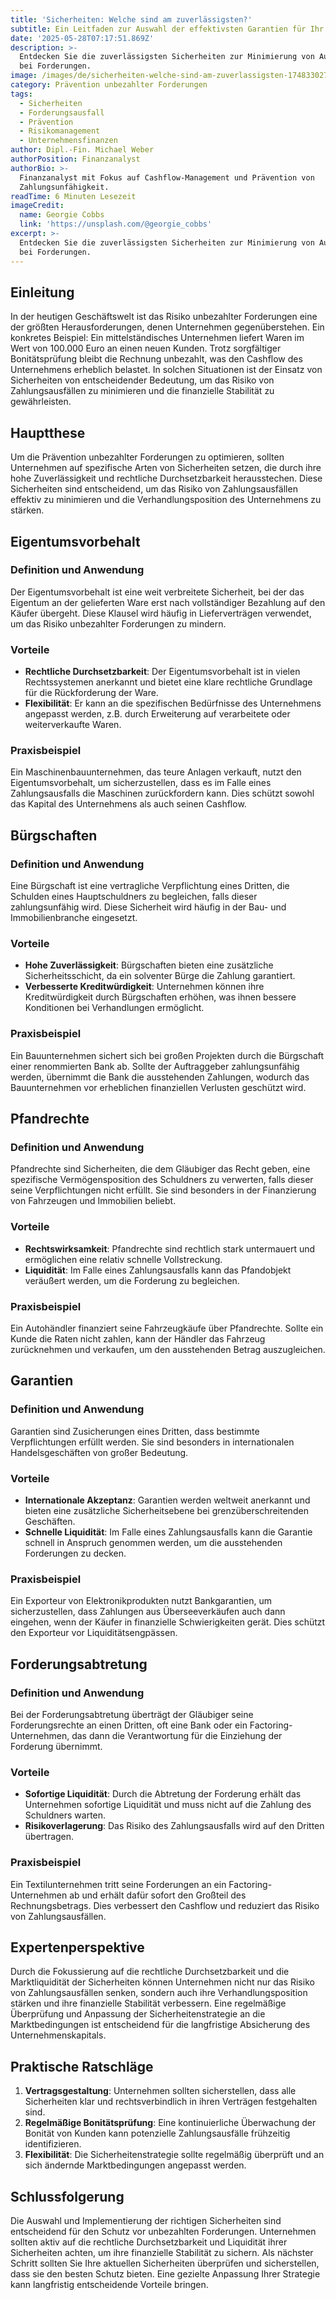 ```yaml
---
title: 'Sicherheiten: Welche sind am zuverlässigsten?'
subtitle: Ein Leitfaden zur Auswahl der effektivsten Garantien für Ihr Unternehmen
date: '2025-05-28T07:17:51.869Z'
description: >-
  Entdecken Sie die zuverlässigsten Sicherheiten zur Minimierung von Ausfällen
  bei Forderungen.
image: /images/de/sicherheiten-welche-sind-am-zuverlassigsten-1748330271624.jpg
category: Prävention unbezahlter Forderungen
tags:
  - Sicherheiten
  - Forderungsausfall
  - Prävention
  - Risikomanagement
  - Unternehmensfinanzen
author: Dipl.-Fin. Michael Weber
authorPosition: Finanzanalyst
authorBio: >-
  Finanzanalyst mit Fokus auf Cashflow-Management und Prävention von
  Zahlungsunfähigkeit.
readTime: 6 Minuten Lesezeit
imageCredit:
  name: Georgie Cobbs
  link: 'https://unsplash.com/@georgie_cobbs'
excerpt: >-
  Entdecken Sie die zuverlässigsten Sicherheiten zur Minimierung von Ausfällen
  bei Forderungen.
---
```

## Einleitung

In der heutigen Geschäftswelt ist das Risiko unbezahlter Forderungen eine der größten Herausforderungen, denen Unternehmen gegenüberstehen. Ein konkretes Beispiel: Ein mittelständisches Unternehmen liefert Waren im Wert von 100.000 Euro an einen neuen Kunden. Trotz sorgfältiger Bonitätsprüfung bleibt die Rechnung unbezahlt, was den Cashflow des Unternehmens erheblich belastet. In solchen Situationen ist der Einsatz von Sicherheiten von entscheidender Bedeutung, um das Risiko von Zahlungsausfällen zu minimieren und die finanzielle Stabilität zu gewährleisten.

## Hauptthese

Um die Prävention unbezahlter Forderungen zu optimieren, sollten Unternehmen auf spezifische Arten von Sicherheiten setzen, die durch ihre hohe Zuverlässigkeit und rechtliche Durchsetzbarkeit herausstechen. Diese Sicherheiten sind entscheidend, um das Risiko von Zahlungsausfällen effektiv zu minimieren und die Verhandlungsposition des Unternehmens zu stärken.

## Eigentumsvorbehalt

### Definition und Anwendung

Der Eigentumsvorbehalt ist eine weit verbreitete Sicherheit, bei der das Eigentum an der gelieferten Ware erst nach vollständiger Bezahlung auf den Käufer übergeht. Diese Klausel wird häufig in Lieferverträgen verwendet, um das Risiko unbezahlter Forderungen zu mindern.

### Vorteile

- **Rechtliche Durchsetzbarkeit**: Der Eigentumsvorbehalt ist in vielen Rechtssystemen anerkannt und bietet eine klare rechtliche Grundlage für die Rückforderung der Ware.
- **Flexibilität**: Er kann an die spezifischen Bedürfnisse des Unternehmens angepasst werden, z.B. durch Erweiterung auf verarbeitete oder weiterverkaufte Waren.

### Praxisbeispiel

Ein Maschinenbauunternehmen, das teure Anlagen verkauft, nutzt den Eigentumsvorbehalt, um sicherzustellen, dass es im Falle eines Zahlungsausfalls die Maschinen zurückfordern kann. Dies schützt sowohl das Kapital des Unternehmens als auch seinen Cashflow.

## Bürgschaften

### Definition und Anwendung

Eine Bürgschaft ist eine vertragliche Verpflichtung eines Dritten, die Schulden eines Hauptschuldners zu begleichen, falls dieser zahlungsunfähig wird. Diese Sicherheit wird häufig in der Bau- und Immobilienbranche eingesetzt.

### Vorteile

- **Hohe Zuverlässigkeit**: Bürgschaften bieten eine zusätzliche Sicherheitsschicht, da ein solventer Bürge die Zahlung garantiert.
- **Verbesserte Kreditwürdigkeit**: Unternehmen können ihre Kreditwürdigkeit durch Bürgschaften erhöhen, was ihnen bessere Konditionen bei Verhandlungen ermöglicht.

### Praxisbeispiel

Ein Bauunternehmen sichert sich bei großen Projekten durch die Bürgschaft einer renommierten Bank ab. Sollte der Auftraggeber zahlungsunfähig werden, übernimmt die Bank die ausstehenden Zahlungen, wodurch das Bauunternehmen vor erheblichen finanziellen Verlusten geschützt wird.

## Pfandrechte

### Definition und Anwendung

Pfandrechte sind Sicherheiten, die dem Gläubiger das Recht geben, eine spezifische Vermögensposition des Schuldners zu verwerten, falls dieser seine Verpflichtungen nicht erfüllt. Sie sind besonders in der Finanzierung von Fahrzeugen und Immobilien beliebt.

### Vorteile

- **Rechtswirksamkeit**: Pfandrechte sind rechtlich stark untermauert und ermöglichen eine relativ schnelle Vollstreckung.
- **Liquidität**: Im Falle eines Zahlungsausfalls kann das Pfandobjekt veräußert werden, um die Forderung zu begleichen.

### Praxisbeispiel

Ein Autohändler finanziert seine Fahrzeugkäufe über Pfandrechte. Sollte ein Kunde die Raten nicht zahlen, kann der Händler das Fahrzeug zurücknehmen und verkaufen, um den ausstehenden Betrag auszugleichen.

## Garantien

### Definition und Anwendung

Garantien sind Zusicherungen eines Dritten, dass bestimmte Verpflichtungen erfüllt werden. Sie sind besonders in internationalen Handelsgeschäften von großer Bedeutung.

### Vorteile

- **Internationale Akzeptanz**: Garantien werden weltweit anerkannt und bieten eine zusätzliche Sicherheitsebene bei grenzüberschreitenden Geschäften.
- **Schnelle Liquidität**: Im Falle eines Zahlungsausfalls kann die Garantie schnell in Anspruch genommen werden, um die ausstehenden Forderungen zu decken.

### Praxisbeispiel

Ein Exporteur von Elektronikprodukten nutzt Bankgarantien, um sicherzustellen, dass Zahlungen aus Überseeverkäufen auch dann eingehen, wenn der Käufer in finanzielle Schwierigkeiten gerät. Dies schützt den Exporteur vor Liquiditätsengpässen.

## Forderungsabtretung

### Definition und Anwendung

Bei der Forderungsabtretung überträgt der Gläubiger seine Forderungsrechte an einen Dritten, oft eine Bank oder ein Factoring-Unternehmen, das dann die Verantwortung für die Einziehung der Forderung übernimmt.

### Vorteile

- **Sofortige Liquidität**: Durch die Abtretung der Forderung erhält das Unternehmen sofortige Liquidität und muss nicht auf die Zahlung des Schuldners warten.
- **Risikoverlagerung**: Das Risiko des Zahlungsausfalls wird auf den Dritten übertragen.

### Praxisbeispiel

Ein Textilunternehmen tritt seine Forderungen an ein Factoring-Unternehmen ab und erhält dafür sofort den Großteil des Rechnungsbetrags. Dies verbessert den Cashflow und reduziert das Risiko von Zahlungsausfällen.

## Expertenperspektive

Durch die Fokussierung auf die rechtliche Durchsetzbarkeit und die Marktliquidität der Sicherheiten können Unternehmen nicht nur das Risiko von Zahlungsausfällen senken, sondern auch ihre Verhandlungsposition stärken und ihre finanzielle Stabilität verbessern. Eine regelmäßige Überprüfung und Anpassung der Sicherheitenstrategie an die Marktbedingungen ist entscheidend für die langfristige Absicherung des Unternehmenskapitals.

## Praktische Ratschläge

1. **Vertragsgestaltung**: Unternehmen sollten sicherstellen, dass alle Sicherheiten klar und rechtsverbindlich in ihren Verträgen festgehalten sind.
2. **Regelmäßige Bonitätsprüfung**: Eine kontinuierliche Überwachung der Bonität von Kunden kann potenzielle Zahlungsausfälle frühzeitig identifizieren.
3. **Flexibilität**: Die Sicherheitenstrategie sollte regelmäßig überprüft und an sich ändernde Marktbedingungen angepasst werden.

## Schlussfolgerung

Die Auswahl und Implementierung der richtigen Sicherheiten sind entscheidend für den Schutz vor unbezahlten Forderungen. Unternehmen sollten aktiv auf die rechtliche Durchsetzbarkeit und Liquidität ihrer Sicherheiten achten, um ihre finanzielle Stabilität zu sichern. Als nächster Schritt sollten Sie Ihre aktuellen Sicherheiten überprüfen und sicherstellen, dass sie den besten Schutz bieten. Eine gezielte Anpassung Ihrer Strategie kann langfristig entscheidende Vorteile bringen.
